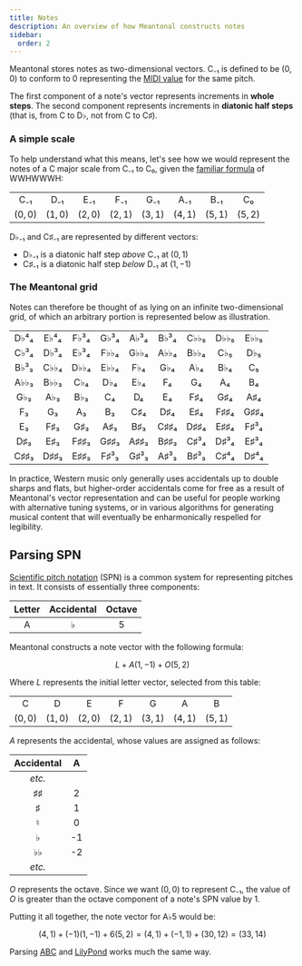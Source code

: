 ```yaml
---
title: Notes
description: An overview of how Meantonal constructs notes
sidebar:
  order: 2
---
```



Meantonal stores notes as two-dimensional vectors. C₋₁ is defined to be $(0, 0)$ to conform to 0 representing the [MIDI value](https://en.wikipedia.org/wiki/MIDI#Messages) for the same pitch.

The first component of a note's vector represents increments in **whole steps**. The second component represents increments in **diatonic half steps** (that is, from C to D♭, not from C to C♯).

### A simple scale

To help understand what this means, let's see how we would represent the notes of a C major scale from C₋₁ to C₀, given the [familiar formula](https://en.wikipedia.org/wiki/Major_scale#Structure) of WWHWWWH:

|         |         |         |         |         |         |         |         |
| :-----: | :-----: | :-----: | :-----: | :-----: | :-----: | :-----: | :-----: |
|   C₋₁   |   D₋₁   |   E₋₁   |   F₋₁   |   G₋₁   |   A₋₁   |   B₋₁   |   C₀    |
| $(0,0)$ | $(1,0)$ | $(2,0)$ | $(2,1)$ | $(3,1)$ | $(4,1)$ | $(5,1)$ | $(5,2)$ |

<Aside>

D♭₋₁ and C♯₋₁ are represented by different vectors:

- D♭₋₁ is a diatonic half step _above_ C₋₁ at $(0,1)$
- C♯₋₁ is a diatonic half step _below_ D₋₁ at $(1,-1)$

</Aside>

### The Meantonal grid

Notes can therefore be thought of as lying on an infinite two-dimensional grid, of which an arbitrary portion is represented below as illustration.

|      |      |      |      |      |      |      |      |      |
| :--: | :--: | :--: | :--: | :--: | :--: | :--: | :--: | :--: |
| D♭⁴₄ | E♭⁴₄ | F♭³₄ | G♭³₄ | A♭³₄ | B♭³₄ | C♭♭₅ | D♭♭₅ | E♭♭₅ |
| C♭³₄ | D♭³₄ | E♭³₄ | F♭♭₄ | G♭♭₄ | A♭♭₄ | B♭♭₄ | C♭₅  | D♭₅  |
| B♭³₃ | C♭♭₄ | D♭♭₄ | E♭♭₄ | F♭₄  | G♭₄  | A♭₄  | B♭₄  |  C₅  |
| A♭♭₃ | B♭♭₃ | C♭₄  | D♭₄  | E♭₄  |  F₄  |  G₄  |  A₄  |  B₄  |
| G♭₃  | A♭₃  | B♭₃  |  C₄  |  D₄  |  E₄  | F♯₄  | G♯₄  | A♯₄  |
|  F₃  |  G₃  |  A₃  |  B₃  | C♯₄  | D♯₄  | E♯₄  | F♯♯₄ | G♯♯₄ |
|  E₃  | F♯₃  | G♯₃  | A♯₃  | B♯₃  | C♯♯₄ | D♯♯₄ | E♯♯₄ | F♯³₄ |
| D♯₃  | E♯₃  | F♯♯₃ | G♯♯₃ | A♯♯₃ | B♯♯₃ | C♯³₄ | D♯³₄ | E♯³₄ |
| C♯♯₃ | D♯♯₃ | E♯♯₃ | F♯³₃ | G♯³₃ | A♯³₃ | B♯³₃ | C♯⁴₄ | D♯⁴₄ |

In practice, Western music only generally uses accidentals up to double sharps and flats, but higher-order accidentals come for free as a result of Meantonal's vector representation and can be useful for people working with alternative tuning systems, or in various algorithms for generating musical content that will eventually be enharmonically respelled for legibility.

## Parsing SPN

[Scientific pitch notation](https://en.wikipedia.org/wiki/Scientific_pitch_notation) (SPN) is a common system for representing pitches in text. It consists of essentially three components:

| Letter | Accidental | Octave |
| :----: | :--------: | :----: |
|   A    |     ♭      |   5    |

Meantonal constructs a note vector with the following formula:

$$L + A(1, -1) + O(5, 2)$$

Where $L$ represents the initial letter vector, selected from this table:

|         |         |         |         |         |         |         |
| :-----: | :-----: | :-----: | :-----: | :-----: | :-----: | :-----: |
|    C    |    D    |    E    |    F    |    G    |    A    |    B    |
| $(0,0)$ | $(1,0)$ | $(2,0)$ | $(2,1)$ | $(3,1)$ | $(4,1)$ | $(5,1)$ |

$A$ represents the accidental, whose values are assigned as follows:

| Accidental |  A  |
| :--------: | :-: |
|   _etc._   |     |
|     ♯♯     |  2  |
|     ♯      |  1  |
|     ♮      |  0  |
|     ♭      | -1  |
|     ♭♭     | -2  |
|   _etc._   |     |

$O$ represents the octave. Since we want $(0, 0)$ to represent C₋₁, the value of $O$ is greater than the octave component of a note's SPN value by 1.

Putting it all together, the note vector for A♭5 would be:

$$(4,1) + (-1)(1, -1) + 6(5, 2) = (4, 1) + (-1, 1) + (30, 12) = (33, 14)$$

Parsing [ABC](https://notabc.app/abc/basics/) and [LilyPond](https://lilypond.org/) works much the same way.
